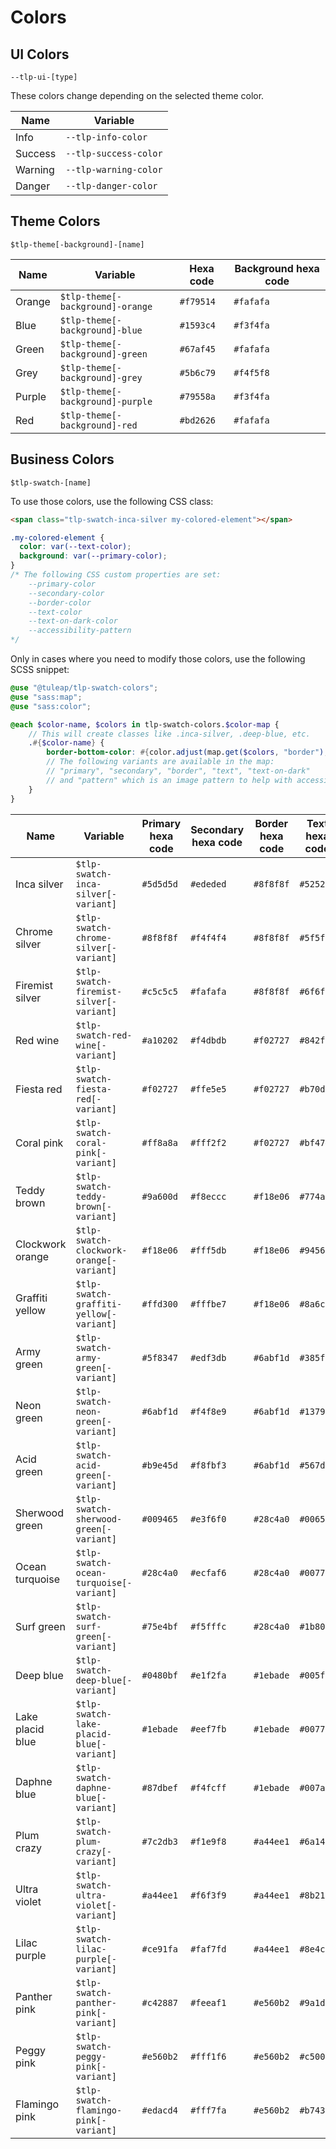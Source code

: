 
<Meta of={ColorsStories}/>
<Story of={ColorsStories.EmptyStory}></Story>

# Colors

## UI Colors

<code>--tlp-ui-[type]</code>

These colors change depending on the selected theme color.

<table className="tlp-table">
    <thead>
    <tr>
        <th>Name</th>
        <th>Variable</th>
    </tr>
    </thead>
    <tbody>
    <tr>
        <td>
            <span className="doc-color doc-color-info"></span>Info
        </td>
        <td><code className="code-inline">--tlp-info-color</code></td>
    </tr>
    <tr>
        <td>
            <span className="doc-color doc-color-success"></span>Success
        </td>
        <td><code className="code-inline">--tlp-success-color</code></td>
    </tr>
    <tr>
        <td>
            <span className="doc-color doc-color-warning"></span>Warning
        </td>
        <td><code className="code-inline">--tlp-warning-color</code></td>
    </tr>
    <tr>
        <td>
            <span className="doc-color doc-color-danger"></span>Danger
        </td>
        <td><code className="code-inline">--tlp-danger-color</code></td>
    </tr>
    </tbody>
</table>

## Theme Colors

<code>$tlp-theme[-background]-[name]</code>

<table className="tlp-table">
    <thead>
    <tr>
        <th>Name</th>
        <th>Variable</th>
        <th>Hexa code</th>
        <th>Background hexa code</th>
    </tr>
    </thead>
    <tbody>
    <tr>
        <td>
            <span className="doc-color doc-color-orange"></span>Orange
        </td>
        <td><code className="code-inline">$tlp-theme[-background]-orange</code></td>
        <td><code className="code-inline">#f79514</code></td>
        <td><code className="code-inline">#fafafa</code></td>
    </tr>
    <tr>
        <td>
            <span className="doc-color doc-color-blue"></span>Blue
        </td>
        <td><code className="code-inline">$tlp-theme[-background]-blue</code></td>
        <td><code className="code-inline">#1593c4</code></td>
        <td><code className="code-inline">#f3f4fa</code></td>
    </tr>
    <tr>
        <td>
            <span className="doc-color doc-color-green"></span>Green
        </td>
        <td><code className="code-inline">$tlp-theme[-background]-green</code></td>
        <td><code className="code-inline">#67af45</code></td>
        <td><code className="code-inline">#fafafa</code></td>
    </tr>
    <tr>
        <td>
            <span className="doc-color doc-color-grey"></span>Grey
        </td>
        <td><code className="code-inline">$tlp-theme[-background]-grey</code></td>
        <td><code className="code-inline">#5b6c79</code></td>
        <td><code className="code-inline">#f4f5f8</code></td>
    </tr>
    <tr>
        <td>
            <span className="doc-color doc-color-purple"></span>Purple
        </td>
        <td><code className="code-inline">$tlp-theme[-background]-purple</code></td>
        <td><code className="code-inline">#79558a</code></td>
        <td><code className="code-inline">#f3f4fa</code></td>
    </tr>
    <tr>
        <td>
            <span className="doc-color doc-color-red"></span>Red
        </td>
        <td><code className="code-inline">$tlp-theme[-background]-red</code></td>
        <td><code className="code-inline">#bd2626</code></td>
        <td><code className="code-inline">#fafafa</code></td>
    </tr>
    </tbody>
</table>

## Business Colors

<code>$tlp-swatch-[name]</code>

To use those colors, use the following CSS class:

```HTML
<span class="tlp-swatch-inca-silver my-colored-element"></span>
```
```scss
.my-colored-element {
  color: var(--text-color);
  background: var(--primary-color);
}
/* The following CSS custom properties are set:
    --primary-color
    --secondary-color
    --border-color
    --text-color
    --text-on-dark-color
    --accessibility-pattern
*/
```
Only in cases where you need to modify those colors, use the following SCSS snippet:

```scss
@use "@tuleap/tlp-swatch-colors";
@use "sass:map";
@use "sass:color";

@each $color-name, $colors in tlp-swatch-colors.$color-map {
    // This will create classes like .inca-silver, .deep-blue, etc.
    .#{$color-name} {
        border-bottom-color: #{color.adjust(map.get($colors, "border"), $lightness: - 20%)}
        // The following variants are available in the map:
        // "primary", "secondary", "border", "text", "text-on-dark"
        // and "pattern" which is an image pattern to help with accessibility
    }
}
```

<table className="tlp-table">
    <thead>
    <tr>
        <th>Name</th>
        <th>Variable</th>
        <th>Primary hexa code</th>
        <th>Secondary hexa code</th>
        <th>Border hexa code</th>
        <th>Text hexa code</th>
        <th>Text on dark background</th>
        <th>Accessibility pattern image</th>
    </tr>
    </thead>
    <tbody>
    <tr className="tlp-swatch-inca-silver">
        <td>
            <span className="doc-color doc-color-swatch"></span>
            Inca silver
        </td>
        <td><code>$tlp-swatch-inca-silver[-variant]</code></td>
        <td><code className="doc-color-swatch-primary dark">#5d5d5d</code></td>
        <td><code className="doc-color-swatch-secondary">#ededed</code></td>
        <td><code className="doc-color-swatch-border">#8f8f8f</code></td>
        <td><code className="doc-color-swatch-text">#525252</code></td>
        <td><code className="doc-color-swatch-text-on-dark">text</code></td>
        <td>
            <div className="doc-color-swatch-pattern"></div>
        </td>
    </tr>
    <tr className="tlp-swatch-chrome-silver">
        <td>
            <span className="doc-color doc-color-swatch"></span>
            Chrome silver
        </td>
        <td><code className="code-inline">$tlp-swatch-chrome-silver[-variant]</code></td>
        <td><code className="doc-color-swatch-primary dark">#8f8f8f</code></td>
        <td><code className="doc-color-swatch-secondary">#f4f4f4</code></td>
        <td><code className="doc-color-swatch-border">#8f8f8f</code></td>
        <td><code className="doc-color-swatch-text">#5f5f5f</code></td>
        <td><code className="doc-color-swatch-text-on-dark">text</code></td>
        <td>
            <div className="doc-color-swatch-pattern"></div>
        </td>
    </tr>
    <tr className="tlp-swatch-firemist-silver">
        <td>
            <span className="doc-color doc-color-swatch"></span>
            Firemist silver
        </td>
        <td><code className="code-inline">$tlp-swatch-firemist-silver[-variant]</code></td>
        <td><code className="doc-color-swatch-primary">#c5c5c5</code></td>
        <td><code className="doc-color-swatch-secondary">#fafafa</code></td>
        <td><code className="doc-color-swatch-border">#8f8f8f</code></td>
        <td><code className="doc-color-swatch-text">#6f6f6f</code></td>
        <td><code className="doc-color-swatch-text-on-dark">text</code></td>
        <td>
            <div className="doc-color-swatch-pattern"></div>
        </td>
    </tr>
    <tr className="tlp-swatch-red-wine">
        <td>
            <span className="doc-color doc-color-swatch"></span>
            Red wine
        </td>
        <td><code className="code-inline">$tlp-swatch-red-wine[-variant]</code></td>
        <td><code className="doc-color-swatch-primary dark">#a10202</code></td>
        <td><code className="doc-color-swatch-secondary">#f4dbdb</code></td>
        <td><code className="doc-color-swatch-border">#f02727</code></td>
        <td><code className="doc-color-swatch-text">#842f2f</code></td>
        <td><code className="doc-color-swatch-text-on-dark">text</code></td>
        <td>
            <div className="doc-color-swatch-pattern"></div>
        </td>
    </tr>
    <tr className="tlp-swatch-fiesta-red">
        <td>
            <span className="doc-color doc-color-swatch"></span>
            Fiesta red
        </td>
        <td><code className="code-inline">$tlp-swatch-fiesta-red[-variant]</code></td>
        <td><code className="doc-color-swatch-primary">#f02727</code></td>
        <td><code className="doc-color-swatch-secondary">#ffe5e5</code></td>
        <td><code className="doc-color-swatch-border">#f02727</code></td>
        <td><code className="doc-color-swatch-text">#b70d0d</code></td>
        <td><code className="doc-color-swatch-text-on-dark">text</code></td>
        <td>
            <div className="doc-color-swatch-pattern"></div>
        </td>
    </tr>
    <tr className="tlp-swatch-coral-pink">
        <td>
            <span className="doc-color doc-color-swatch"></span>
            Coral pink
        </td>
        <td><code className="code-inline">$tlp-swatch-coral-pink[-variant]</code></td>
        <td><code className="doc-color-swatch-primary">#ff8a8a</code></td>
        <td><code className="doc-color-swatch-secondary">#fff2f2</code></td>
        <td><code className="doc-color-swatch-border">#f02727</code></td>
        <td><code className="doc-color-swatch-text">#bf4747</code></td>
        <td><code className="doc-color-swatch-text-on-dark">text</code></td>
        <td>
            <div className="doc-color-swatch-pattern"></div>
        </td>
    </tr>
    <tr className="tlp-swatch-teddy-brown">
        <td>
            <span className="doc-color doc-color-swatch"></span>
            Teddy brown
        </td>
        <td><code className="code-inline">$tlp-swatch-teddy-brown[-variant]</code></td>
        <td><code className="doc-color-swatch-primary dark">#9a600d</code></td>
        <td><code className="doc-color-swatch-secondary">#f8eccc</code></td>
        <td><code className="doc-color-swatch-border">#f18e06</code></td>
        <td><code className="doc-color-swatch-text">#774a0a</code></td>
        <td><code className="doc-color-swatch-text-on-dark">text</code></td>
        <td>
            <div className="doc-color-swatch-pattern"></div>
        </td>
    </tr>
    <tr className="tlp-swatch-clockwork-orange">
        <td>
            <span className="doc-color doc-color-swatch"></span>
            Clockwork orange
        </td>
        <td><code className="code-inline">$tlp-swatch-clockwork-orange[-variant]</code></td>
        <td><code className="doc-color-swatch-primary">#f18e06</code></td>
        <td><code className="doc-color-swatch-secondary">#fff5db</code></td>
        <td><code className="doc-color-swatch-border">#f18e06</code></td>
        <td><code className="doc-color-swatch-text">#945600</code></td>
        <td><code className="doc-color-swatch-text-on-dark">text</code></td>
        <td>
            <div className="doc-color-swatch-pattern"></div>
        </td>
    </tr>
    <tr className="tlp-swatch-graffiti-yellow">
        <td>
            <span className="doc-color doc-color-swatch"></span>
            Graffiti yellow
        </td>
        <td><code className="code-inline">$tlp-swatch-graffiti-yellow[-variant]</code></td>
        <td><code className="doc-color-swatch-primary">#ffd300</code></td>
        <td><code className="doc-color-swatch-secondary">#fffbe7</code></td>
        <td><code className="doc-color-swatch-border">#f18e06</code></td>
        <td><code className="doc-color-swatch-text">#8a6c00</code></td>
        <td><code className="doc-color-swatch-text-on-dark">text</code></td>
        <td>
            <div className="doc-color-swatch-pattern"></div>
        </td>
    </tr>
    <tr className="tlp-swatch-army-green">
        <td>
            <span className="doc-color doc-color-swatch"></span>
            Army green
        </td>
        <td><code className="code-inline">$tlp-swatch-army-green[-variant]</code></td>
        <td><code className="doc-color-swatch-primary dark">#5f8347</code></td>
        <td><code className="doc-color-swatch-secondary">#edf3db</code></td>
        <td><code className="doc-color-swatch-border">#6abf1d</code></td>
        <td><code className="doc-color-swatch-text">#385f1e</code></td>
        <td><code className="doc-color-swatch-text-on-dark">text</code></td>
        <td>
            <div className="doc-color-swatch-pattern"></div>
        </td>
    </tr>
    <tr className="tlp-swatch-neon-green">
        <td>
            <span className="doc-color doc-color-swatch"></span>
            Neon green
        </td>
        <td><code className="code-inline">$tlp-swatch-neon-green[-variant]</code></td>
        <td><code className="doc-color-swatch-primary">#6abf1d</code></td>
        <td><code className="doc-color-swatch-secondary">#f4f8e9</code></td>
        <td><code className="doc-color-swatch-border">#6abf1d</code></td>
        <td><code className="doc-color-swatch-text">#137900</code></td>
        <td><code className="doc-color-swatch-text-on-dark">text</code></td>
        <td>
            <div className="doc-color-swatch-pattern"></div>
        </td>
    </tr>
    <tr className="tlp-swatch-acid-green">
        <td>
            <span className="doc-color doc-color-swatch"></span>
            Acid green
        </td>
        <td><code className="code-inline">$tlp-swatch-acid-green[-variant]</code></td>
        <td><code className="doc-color-swatch-primary">#b9e45d</code></td>
        <td><code className="doc-color-swatch-secondary">#f8fbf3</code></td>
        <td><code className="doc-color-swatch-border">#6abf1d</code></td>
        <td><code className="doc-color-swatch-text">#567d00</code></td>
        <td><code className="doc-color-swatch-text-on-dark">text</code></td>
        <td>
            <div className="doc-color-swatch-pattern"></div>
        </td>
    </tr>
    <tr className="tlp-swatch-sherwood-green">
        <td>
            <span className="doc-color doc-color-swatch"></span>
            Sherwood green
        </td>
        <td><code className="code-inline">$tlp-swatch-sherwood-green[-variant]</code></td>
        <td><code className="doc-color-swatch-primary dark">#009465</code></td>
        <td><code className="doc-color-swatch-secondary">#e3f6f0</code></td>
        <td><code className="doc-color-swatch-border">#28c4a0</code></td>
        <td><code className="doc-color-swatch-text">#006545</code></td>
        <td><code className="doc-color-swatch-text-on-dark">text</code></td>
        <td>
            <div className="doc-color-swatch-pattern"></div>
        </td>
    </tr>
    <tr className="tlp-swatch-ocean-turquoise">
        <td>
            <span className="doc-color doc-color-swatch"></span>
            Ocean turquoise
        </td>
        <td><code className="code-inline">$tlp-swatch-ocean-turquoise[-variant]</code></td>
        <td><code className="doc-color-swatch-primary">#28c4a0</code></td>
        <td><code className="doc-color-swatch-secondary">#ecfaf6</code></td>
        <td><code className="doc-color-swatch-border">#28c4a0</code></td>
        <td><code className="doc-color-swatch-text">#00775c</code></td>
        <td><code className="doc-color-swatch-text-on-dark">text</code></td>
        <td>
            <div className="doc-color-swatch-pattern"></div>
        </td>
    </tr>
    <tr className="tlp-swatch-surf-green">
        <td>
            <span className="doc-color doc-color-swatch"></span>
            Surf green
        </td>
        <td><code className="code-inline">$tlp-swatch-surf-green[-variant]</code></td>
        <td><code className="doc-color-swatch-primary">#75e4bf</code></td>
        <td><code className="doc-color-swatch-secondary">#f5fffc</code></td>
        <td><code className="doc-color-swatch-border">#28c4a0</code></td>
        <td><code className="doc-color-swatch-text">#1b805e</code></td>
        <td><code className="doc-color-swatch-text-on-dark">text</code></td>
        <td>
            <div className="doc-color-swatch-pattern"></div>
        </td>
    </tr>
    <tr className="tlp-swatch-deep-blue">
        <td>
            <span className="doc-color doc-color-swatch"></span>
            Deep blue
        </td>
        <td><code className="code-inline">$tlp-swatch-deep-blue[-variant]</code></td>
        <td><code className="doc-color-swatch-primary dark">#0480bf</code></td>
        <td><code className="doc-color-swatch-secondary">#e1f2fa</code></td>
        <td><code className="doc-color-swatch-border">#1ebade</code></td>
        <td><code className="doc-color-swatch-text">#005f90</code></td>
        <td><code className="doc-color-swatch-text-on-dark">text</code></td>
        <td>
            <div className="doc-color-swatch-pattern"></div>
        </td>
    </tr>
    <tr className="tlp-swatch-lake-placid-blue">
        <td>
            <span className="doc-color doc-color-swatch"></span>
            Lake placid blue
        </td>
        <td><code className="code-inline">$tlp-swatch-lake-placid-blue[-variant]</code></td>
        <td><code className="doc-color-swatch-primary">#1ebade</code></td>
        <td><code className="doc-color-swatch-secondary">#eef7fb</code></td>
        <td><code className="doc-color-swatch-border">#1ebade</code></td>
        <td><code className="doc-color-swatch-text">#007792</code></td>
        <td><code className="doc-color-swatch-text-on-dark">text</code></td>
        <td>
            <div className="doc-color-swatch-pattern"></div>
        </td>
    </tr>
    <tr className="tlp-swatch-daphne-blue">
        <td>
            <span className="doc-color doc-color-swatch"></span>
            Daphne blue
        </td>
        <td><code className="code-inline">$tlp-swatch-daphne-blue[-variant]</code></td>
        <td><code className="doc-color-swatch-primary">#87dbef</code></td>
        <td><code className="doc-color-swatch-secondary">#f4fcff</code></td>
        <td><code className="doc-color-swatch-border">#1ebade</code></td>
        <td><code className="doc-color-swatch-text">#007a96</code></td>
        <td><code className="doc-color-swatch-text-on-dark">text</code></td>
        <td>
            <div className="doc-color-swatch-pattern"></div>
        </td>
    </tr>
    <tr className="tlp-swatch-plum-crazy">
        <td>
            <span className="doc-color doc-color-swatch"></span>
            Plum crazy
        </td>
        <td><code className="code-inline">$tlp-swatch-plum-crazy[-variant]</code></td>
        <td><code className="doc-color-swatch-primary dark">#7c2db3</code></td>
        <td><code className="doc-color-swatch-secondary">#f1e9f8</code></td>
        <td><code className="doc-color-swatch-border">#a44ee1</code></td>
        <td><code className="doc-color-swatch-text">#6a14a7</code></td>
        <td><code className="doc-color-swatch-text-on-dark">text</code></td>
        <td>
            <div className="doc-color-swatch-pattern"></div>
        </td>
    </tr>
    <tr className="tlp-swatch-ultra-violet">
        <td>
            <span className="doc-color doc-color-swatch"></span>
            Ultra violet
        </td>
        <td><code className="code-inline">$tlp-swatch-ultra-violet[-variant]</code></td>
        <td><code className="doc-color-swatch-primary">#a44ee1</code></td>
        <td><code className="doc-color-swatch-secondary">#f6f3f9</code></td>
        <td><code className="doc-color-swatch-border">#a44ee1</code></td>
        <td><code className="doc-color-swatch-text">#8b21d6</code></td>
        <td><code className="doc-color-swatch-text-on-dark">text</code></td>
        <td>
            <div className="doc-color-swatch-pattern"></div>
        </td>
    </tr>
    <tr className="tlp-swatch-lilac-purple">
        <td>
            <span className="doc-color doc-color-swatch"></span>
            Lilac purple
        </td>
        <td><code className="code-inline">$tlp-swatch-lilac-purple[-variant]</code></td>
        <td><code className="doc-color-swatch-primary">#ce91fa</code></td>
        <td><code className="doc-color-swatch-secondary">#faf7fd</code></td>
        <td><code className="doc-color-swatch-border">#a44ee1</code></td>
        <td><code className="doc-color-swatch-text">#8e4cbd</code></td>
        <td><code className="doc-color-swatch-text-on-dark">text</code></td>
        <td>
            <div className="doc-color-swatch-pattern"></div>
        </td>
    </tr>
    <tr className="tlp-swatch-panther-pink">
        <td>
            <span className="doc-color doc-color-swatch"></span>
            Panther pink
        </td>
        <td><code className="code-inline">$tlp-swatch-panther-pink[-variant]</code></td>
        <td><code className="doc-color-swatch-primary dark">#c42887</code></td>
        <td><code className="doc-color-swatch-secondary">#feeaf1</code></td>
        <td><code className="doc-color-swatch-border">#e560b2</code></td>
        <td><code className="doc-color-swatch-text">#9a1d69</code></td>
        <td><code className="doc-color-swatch-text-on-dark">text</code></td>
        <td>
            <div className="doc-color-swatch-pattern"></div>
        </td>
    </tr>
    <tr className="tlp-swatch-peggy-pink">
        <td>
            <span className="doc-color doc-color-swatch"></span>
            Peggy pink
        </td>
        <td><code className="code-inline">$tlp-swatch-peggy-pink[-variant]</code></td>
        <td><code className="doc-color-swatch-primary">#e560b2</code></td>
        <td><code className="doc-color-swatch-secondary">#fff1f6</code></td>
        <td><code className="doc-color-swatch-border">#e560b2</code></td>
        <td><code className="doc-color-swatch-text">#c5007a</code></td>
        <td><code className="doc-color-swatch-text-on-dark">text</code></td>
        <td>
            <div className="doc-color-swatch-pattern"></div>
        </td>
    </tr>
    <tr className="tlp-swatch-flamingo-pink">
        <td>
            <span className="doc-color doc-color-swatch"></span>
            Flamingo pink
        </td>
        <td><code className="code-inline">$tlp-swatch-flamingo-pink[-variant]</code></td>
        <td><code className="doc-color-swatch-primary">#edacd4</code></td>
        <td><code className="doc-color-swatch-secondary">#fff7fa</code></td>
        <td><code className="doc-color-swatch-border">#e560b2</code></td>
        <td><code className="doc-color-swatch-text">#b7438a</code></td>
        <td><code className="doc-color-swatch-text-on-dark">text</code></td>
        <td>
            <div className="doc-color-swatch-pattern"></div>
        </td>
    </tr>
    </tbody>
</table>
